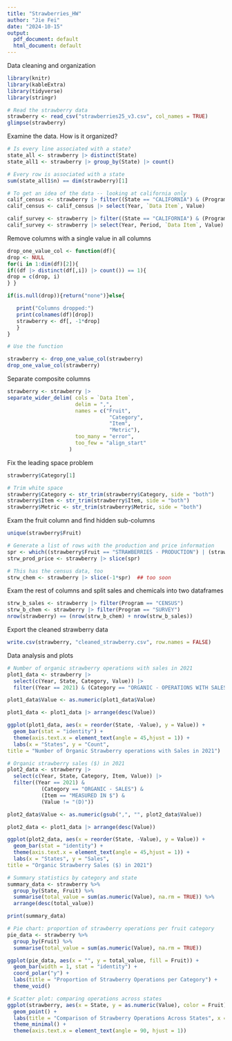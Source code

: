 ```yaml
---
title: "Strawberries_HW"
author: "Jie Fei"
date: "2024-10-15"
output:
  pdf_document: default
  html_document: default
---
```


Data cleaning and organization

```r
library(knitr)  
library(kableExtra)
library(tidyverse)
library(stringr)

# Read the strawberry data
strawberry <- read_csv("strawberries25_v3.csv", col_names = TRUE)
glimpse(strawberry)
```

Examine the data. How is it organized?

```r
# Is every line associated with a state?
state_all <- strawberry |> distinct(State)
state_all1 <- strawberry |> group_by(State) |> count()

# Every row is associated with a state
sum(state_all1$n) == dim(strawberry)[1]

# To get an idea of the data -- looking at california only
calif_census <- strawberry |> filter((State == "CALIFORNIA") & (Program == "CENSUS"))
calif_census <- calif_census |> select(Year, `Data Item`, Value)

calif_survey <- strawberry |> filter((State == "CALIFORNIA") & (Program == "SURVEY"))
calif_survey <- strawberry |> select(Year, Period, `Data Item`, Value)
```

Remove columns with a single value in all columns

```r
drop_one_value_col <- function(df){
drop <- NULL
for(i in 1:dim(df)[2]){
if((df |> distinct(df[,i]) |> count()) == 1){
drop = c(drop, i)
} }

if(is.null(drop)){return("none")}else{

   print("Columns dropped:")
   print(colnames(df)[drop])
   strawberry <- df[, -1*drop]
   }
}

# Use the function

strawberry <- drop_one_value_col(strawberry)
drop_one_value_col(strawberry)
```

Separate composite columns

```r
strawberry <- strawberry |>
separate_wider_delim( cols = `Data Item`,
                      delim = ",",
                      names = c("Fruit",
                                 "Category",
                                 "Item",
                                 "Metric"),
                      too_many = "error",
                      too_few = "align_start"
                    )
```

Fix the leading space problem

```r
strawberry$Category[1]

# Trim white space 
strawberry$Category <- str_trim(strawberry$Category, side = "both")
strawberry$Item <- str_trim(strawberry$Item, side = "both")
strawberry$Metric <- str_trim(strawberry$Metric, side = "both")
```

Exam the fruit column and find hidden sub-columns

```r
unique(strawberry$Fruit)

# Generate a list of rows with the production and price information
spr <- which((strawberry$Fruit == "STRAWBERRIES - PRODUCTION") | (strawberry$Fruit == "STRAWBERRIES - PRICE RECEIVED"))
strw_prod_price <- strawberry |> slice(spr)

# This has the census data, too
strw_chem <- strawberry |> slice(-1*spr)  ## too soon
```

Exam the rest of columns and split sales and chemicals into two dataframes

```r
strw_b_sales <- strawberry |> filter(Program == "CENSUS")
strw_b_chem <- strawberry |> filter(Program == "SURVEY")
nrow(strawberry) == (nrow(strw_b_chem) + nrow(strw_b_sales))
```

Export the cleaned strawberry data

```r
write.csv(strawberry, "cleaned_strawberry.csv", row.names = FALSE)
```

Data analysis and plots

```r
# Number of organic strawberry operations with sales in 2021
plot1_data <- strawberry |> 
  select(c(Year, State, Category, Value)) |> 
  filter((Year == 2021) & (Category == "ORGANIC - OPERATIONS WITH SALES"))

plot1_data$Value <- as.numeric(plot1_data$Value)

plot1_data <- plot1_data |> arrange(desc(Value))

ggplot(plot1_data, aes(x = reorder(State, -Value), y = Value)) + 
  geom_bar(stat = "identity") + 
  theme(axis.text.x = element_text(angle = 45,hjust = 1)) +
  labs(x = "States", y = "Count",
title = "Number of Organic Strawberry operations with Sales in 2021")
```

```r
# Organic strawberry sales ($) in 2021
plot2_data <- strawberry |> 
  select(c(Year, State, Category, Item, Value)) |> 
  filter((Year == 2021) & 
           (Category == "ORGANIC - SALES") & 
           (Item == "MEASURED IN $") & 
           (Value != "(D)"))

plot2_data$Value <- as.numeric(gsub(",", "", plot2_data$Value))

plot2_data <- plot1_data |> arrange(desc(Value))

ggplot(plot2_data, aes(x = reorder(State, -Value), y = Value)) + 
  geom_bar(stat = "identity") + 
  theme(axis.text.x = element_text(angle = 45,hjust = 1)) +
  labs(x = "States", y = "Sales",
title = "Organic Strawberry Sales ($) in 2021")
```

```r
# Summary statistics by category and state
summary_data <- strawberry %>%
  group_by(State, Fruit) %>%
  summarise(total_value = sum(as.numeric(Value), na.rm = TRUE)) %>%
  arrange(desc(total_value))

print(summary_data)
```

```r
# Pie chart: proportion of strawberry operations per fruit category
pie_data <- strawberry %>%
  group_by(Fruit) %>%
  summarise(total_value = sum(as.numeric(Value), na.rm = TRUE))

ggplot(pie_data, aes(x = "", y = total_value, fill = Fruit)) +
  geom_bar(width = 1, stat = "identity") +
  coord_polar("y") +
  labs(title = "Proportion of Strawberry Operations per Category") +
  theme_void()
```

```r
# Scatter plot: comparing operations across states
ggplot(strawberry, aes(x = State, y = as.numeric(Value), color = Fruit)) +
  geom_point() +
  labs(title = "Comparison of Strawberry Operations Across States", x = "State", y = "Operations") +
  theme_minimal() +
  theme(axis.text.x = element_text(angle = 90, hjust = 1))
```

